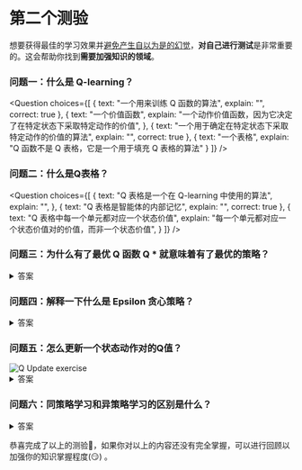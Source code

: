 # 第二个测验

想要获得最佳的学习效果并[避免产生自以为是的幻觉](https://www.coursera.org/lecture/learning-how-to-learn/illusions-of-competence-BuFzf)，**对自己进行测试**是非常重要的。这会帮助你找到**需要加强知识的领域**。


### 问题一：什么是 Q-learning？

<Question
	choices={[
		{
			text: "一个用来训练 Q 函数的算法",
			explain: "",
      correct: true
		},
		{
			text: "一个价值函数",
			explain: "一个动作价值函数，因为它决定了在特定状态下采取特定动作的价值",
		},
    {
			text: "一个用于确定在特定状态下采取特定动作的价值的算法",
			explain: "",
      correct: true
		},
		{
			text: "一个表格",
      explain: "Q 函数不是 Q 表格，它是一个用于填充 Q 表格的算法"
		}
	]}
/>

### 问题二：什么是Q表格？

<Question
	choices={[
		{
			text: "Q 表格是一个在 Q-learning 中使用的算法",
			explain: "",
		},
		{
			text: "Q 表格是智能体的内部记忆",
			explain: "",
      correct: true
		},
    {
			text: "Q 表格中每一个单元都对应一个状态价值",
			explain: "每一个单元都对应一个状态价值对的价值，而非一个状态价值",
		}
	]}
/>

### 问题三：为什么有了最优 Q 函数 Q * 就意味着有了最优的策略？

<details>
<summary>答案</summary>



因为有了最优的 Q 函数， 我们就知道了在每个状态下应该采取的最优动作，所以这意味着我们有了最优的策略。

<img src="https://huggingface.co/datasets/huggingface-deep-rl-course/course-images/resolve/main/en/unit3/link-value-policy.jpg" alt="link value policy"/>

</details>

### 问题四：解释一下什么是 Epsilon 贪心策略？

<details>
<summary>答案</summary>
Epsilon贪心策略是一种处理探索和利用平衡问题的方法。



该方法思想为我们定义 epsilon ε = 1.0：

- 当概率为 *1 — ɛ* 时：让智能体进行利用（即智能体选择一个具有最高状态动作对价值的动作）

- 当概率为 *ɛ* 时：让智能体进行探索（尝试随机动作）

<img src="https://huggingface.co/datasets/huggingface-deep-rl-course/course-images/resolve/main/en/unit3/Q-learning-4.jpg" alt="Epsilon Greedy"/>


</details>

### 问题五：怎么更新一个状态动作对的Q值？

<img src="https://huggingface.co/datasets/huggingface-deep-rl-course/course-images/resolve/main/en/unit3/q-update-ex.jpg" alt="Q Update exercise"/>

<details>
<summary>答案</summary>
<img src="https://huggingface.co/datasets/huggingface-deep-rl-course/course-images/resolve/main/en/unit3/q-update-solution.jpg" alt="Q Update exercise"/>



</details>



### 问题六：同策略学习和异策略学习的区别是什么？

<details>
<summary>答案</summary>
<img src="https://huggingface.co/datasets/huggingface-deep-rl-course/course-images/resolve/main/en/unit3/off-on-4.jpg" alt="On/off policy"/>
</details>



恭喜完成了以上的测验🥳，如果你对以上的内容还没有完全掌握，可以进行回顾以加强你的知识掌握程度(😏) 。

